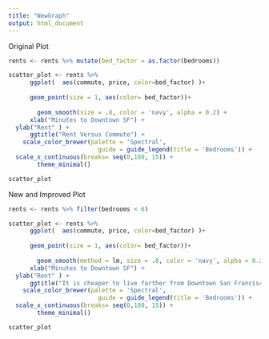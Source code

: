 ```yaml
---
title: "NewGraph"
output: html_document
---
```


Original Plot
```r

rents <- rents %>% mutate(bed_factor = as.factor(bedrooms))

scatter_plot <- rents %>%
      ggplot(  aes(commute, price, color=bed_factor) )+ 
  
      geom_point(size = 1, aes(color= bed_factor))+
                   
        geom_smooth(size = .8, color = 'navy', alpha = 0.2) +
      xlab("Minutes to Downtown SF") + 
  ylab("Rent" ) + 
      ggtitle("Rent Versus Commute") +
    scale_color_brewer(palette = 'Spectral',
                         guide = guide_legend(title = 'Bedrooms')) +
  scale_x_continuous(breaks= seq(0,180, 15)) +
        theme_minimal()

scatter_plot
```

New and Improved Plot
```r

rents <- rents %>% filter(bedrooms < 6)

scatter_plot <- rents %>% 
      ggplot(  aes(commute, price, color=bed_factor) )+ 
  
      geom_point(size = 1, aes(color= bed_factor))+
                   
        geom_smooth(method = lm, size = .8, color = 'navy', alpha = 0.2) +
      xlab("Minutes to Downtown SF") + 
  ylab("Rent" ) + 
      ggtitle("It is cheaper to live farther from Downtown San Francisco") +
    scale_color_brewer(palette = 'Spectral',
                         guide = guide_legend(title = 'Bedrooms')) +
  scale_x_continuous(breaks= seq(0,180, 15)) +
        theme_minimal()

scatter_plot
```